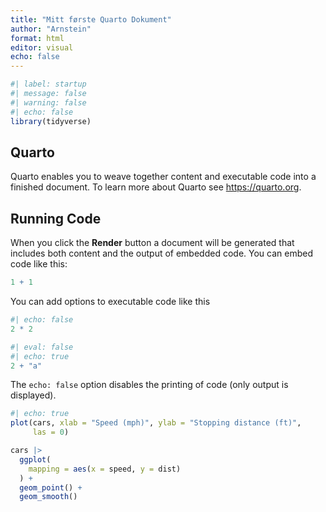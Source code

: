 ```yaml
---
title: "Mitt første Quarto Dokument"
author: "Arnstein"
format: html
editor: visual
echo: false
---
```


```r
#| label: startup
#| message: false
#| warning: false
#| echo: false
library(tidyverse)
```


## Quarto

Quarto enables you to weave together content and executable code into a finished document.
To learn more about Quarto see <https://quarto.org>.

## Running Code

When you click the **Render** button a document will be generated that includes both content and the output of embedded code.
You can embed code like this:

```r
1 + 1
```

You can add options to executable code like this

```r
#| echo: false
2 * 2
```


```r
#| eval: false
#| echo: true
2 + "a"
```


The `echo: false` option disables the printing of code (only output is displayed).

```r
#| echo: true
plot(cars, xlab = "Speed (mph)", ylab = "Stopping distance (ft)",
     las = 0)
```

```r
cars |> 
  ggplot(
    mapping = aes(x = speed, y = dist)  
  ) +
  geom_point() +
  geom_smooth()
```

